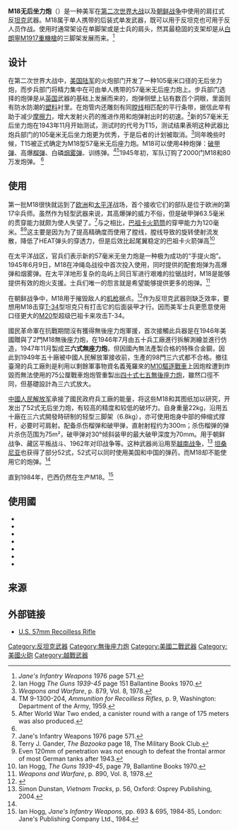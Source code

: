 {{NoteTA
|G1=Military
|G2=長度單位
|G3=Firearms
|T=zh-cn:M18无后坐力炮;zh-hk:M18無後座力炮;zh-tw:M18無後座力砲;
|1=zh-cn:M18无后坐力炮;zh-hk:M18無後座力炮;zh-tw:M18無後座力砲;
|2=zh-hans:毫米;zh-hk:毫米;zh-tw:公釐;
|3=zh-hans:坦克;zh-hk:坦克;zh-tw:戰車;
|4=zh-cn:无后坐力;zh-hant:無後座力;
|5=zh-cn:后坐力;zh-hant:後座力;
}} 
{{Infobox Weapon
|name= M18 Recoilless Rifle
|image= File:Soldier-firing-M18A1-recoilless-rifle-korea.jpg
|image_size= 300px
|caption= 在朝鲜战争中的M18无后坐力炮
|origin= {{flag|USA|1912}}
|type= 无后坐力炮
<!-- Type selection -->
|is_ranged=yes
|is_bladed=
|is_explosive=
|is_artillery=yes
|is_vehicle=
|is_UK=
<!-- Service history -->
|service= 
|used_by=
|wars= [[第二次世界大战|第二次世界大战]]<br>[[朝鲜战争|朝鲜战争]]<br>[[越南戰爭|越南戰爭]]
<!-- Production history -->
|designer= 
|design_date=1943年
|manufacturer=
|production_date=
|number= 
|variants=
<!-- General specifications -->
|weight= {{convert|22.04|kg|lb|abbr=on}}
|length= {{convert|1.56|m|ft|abbr=on}}
|part_length=
|width=20.4公斤<ref>{{Cite web |url=http://www.inert-ord.net/atrkts/57mm/index.html |title=U.S. 57mm Recoilless Rifle |access-date=2010-07-05 |archive-date=2020-06-27 |archive-url=https://web.archive.org/web/20200627135245/http://www.inert-ord.net/atrkts/57mm/index.html }}</ref> 
|height= 
|crew= 2名
<!-- Ranged weapon specifications --> 
|cartridge=57×303毫米（HEAT、HE、WP）
|caliber=57毫米（2.26寸）
|action= 
|rate=
|velocity= 365米／秒
|range={{convert|450|m|mi|abbr=on}}
|max_range= {{convert|3976|m|mi|abbr=on}} 
|feed= 
|sights=M26 
<!-- Artillery specifications -->
|breech= 
|recoil=
|carriage=
|elevation=
|traverse=
}}

'''M18无后坐力炮'''（{{lang-en|'''M18 recoilless rifle'''}}）是一种美军在[[第二次世界大战|第二次世界大战]]以及[[朝鲜战争|朝鲜战争]]中使用的肩扛式反[[坦克|坦克]]武器。M18属于单人携带的后装式单发武器，既可以用于反坦克也可用于反人员作战。使用时通常架设在单脚架或是士兵的肩头，然其最稳固的支架却是从[[白朗寧M1917重機槍|白朗寧M1917重機槍]]的三脚架发展而来。<ref name="#1">''Jane's Infantry Weapons'' 1976 page 571.</ref>

==设计==
在第二次世界大战中，[[美国陆军|美国陆军]]的火炮部门开发了一种105毫米口径的无后坐力炮，而步兵部门将精力集中在可由单人携带的57毫米无后座力炮上。步兵部门选择的炮弹是从[[英国|英国]]武器的基础上发展而来的，炮弹侧壁上钻有数百个洞眼，里面则有防水防潮的[[塑料|塑料]]衬里。在炮管内还雕刻有同[[膛线|膛线]]相匹配的平行条带，据信此举有助于减少[[摩擦力|摩擦力]]，增大发射火药的推进作用和炮弹射出时的初速。<ref name="#2">Ian Hogg ''The Guns 1939-45'' page 151 Ballantine Books 1970.</ref>新的57毫米无后坐力炮在1943年11月开始测试，测试时的代号为T15，测试结果表明这种武器比炮兵部门的105毫米无后坐力炮更为优秀，于是后者的计划被取消。<ref>''Weapons and Warfare'', p. 879, Vol. 8, 1978.</ref>同年晚些时候，T15被正式确定为M18型57毫米无后座力炮。M18可以使用4种炮弹：[[破甲弹|破甲弹]]、高爆[[榴弹|榴弹]]、白磷[[烟雾弹|烟雾弹]]、训练弹。<ref>TM 9-1300-204, ''Ammunition for Recoilless Rifles'', p. 9, Washington: Department of the Army, 1959.</ref><ref>After World War Two ended, a canister round with a range of 175 meters was also produced.</ref>1945年初，军队订购了2000门M18和80万发炮弹。 <ref name="#2"/>
==使用==
第一批M18很快就运到了[[欧洲|欧洲]]和[[太平洋|太平洋]]战场，首个接收它们的部队是位于欧洲的第17伞兵师。虽然作为轻型武器来说，其高爆弹的威力不俗，但是破甲弹63.5毫米的贯穿能力就颇为使人失望了。<ref>Jane's Infantry Weapons 1976 page 571.</ref>与之相比，[[巴祖卡火箭筒|巴祖卡火箭筒]]的穿甲能力为120毫米。<ref>Terry J. Gander, ''The Bazooka'' page 18, The Military Book Club.</ref><ref>Even 120mm of penetration was not enough to defeat the frontal armor of most German tanks after 1943.</ref>这主要是因为为了提高精确度而使用了膛线，膛线导致的旋转使射流发散，降低了HEAT弹头的穿透力，但是后效比起尾翼稳定的巴祖卡火箭弹高<ref>Ian Hogg, ''The Guns 1939-45'', page 79, Ballantine Books 1970.</ref>

在太平洋战区，官兵们表示新的57毫米无坐力炮是一种极为成功的“手提火炮”。1945年6月9日，M18在冲绳岛战役中首次投入使用，同时提供的配套炮弹为高爆弹和烟雾弹。在太平洋地形复杂的岛屿上同日军进行艰难的拉锯战时，M18是能够提供有效的炮火支援。士兵们唯一的怨言就是希望能够提供更多的炮弹。<ref>''Weapons and Warfare'', p. 890, Vol. 8, 1978.</ref>

在朝鲜战争中，M18用于摧毁敌人的[[机枪|机枪]]据点。<ref>{{Cite web |url=http://www.rt66.com/~korteng/SmallArms/57m18.htm |title=rt66.com webpage |accessdate=2010-07-05 |archive-date=2010-01-17 |archive-url=https://web.archive.org/web/20100117095743/http://www.rt66.com/~korteng/smallarms/57m18.htm |dead-url=no }}</ref>作为反坦克武器则缺乏效率，要想用M18击穿[[T-34|T-34]]型坦克只有打击它的后面装甲才行。因而美军士兵更愿意使用口径更大的[[M20|M20]]型超级巴祖卡来攻击T-34。

國民革命軍在抗戰期間沒有獲得無後座力炮軍援，首次接觸此兵器是在1946年美國贈與了2門M18無後座力炮，在1946年7月由五十兵工廠進行拆解測繪並進行仿造，1947年11月製成'''三六式無座力炮'''，但因國內無法產製合格的特殊合金鋼，因此到1949年五十廠被中國人民解放軍接收前，生產的98門三六式都不合格。撤往臺灣的兵工廠則是利用以剩餘軍事物資名義蒐羅來的[[M10驅逐戰車|M10驅逐戰車]]上因炮栓遭到炸毀而無法使用的75公厘戰車炮炮管重製出[[四十式七五無後座力炮|四十式七五無後座力炮]]，雖然口徑不同，但基礎設計為三六式放大。

[[中國人民解放军|中國人民解放军]]承接了國民政府兵工廠的能量，将这些M18和其图纸加以研究，开发出了52式无后坐力炮，有较高的精度和较低的破坏力。自身重量22kg，沿用五十廠在三六式開發時研制的轻型三脚架（6.8kg），亦可使用炮身中部的伸缩式撑杆，必要时可肩射。配备杀伤榴弹和破甲弹，直射射程约为300m；杀伤榴弹的弹片杀伤范围为75m²，破甲弹对30°倾斜装甲的最大破甲深度为70mm。用于朝鲜战争、藏区平叛战斗、1962年对印战争等。这种武器尚沿用至[[越南战争|越南战争]]，<ref>Simon Dunstan, ''Vietnam Tracks'', p. 56, Oxford: Osprey Publishing, 2004.</ref> [[坦桑尼亚|坦桑尼亚]]也获得了部分52式，52式可以同时使用美国和中国的弹药，而M18却不能使用它的炮弹。<ref name="#1"/>

直到1984年，巴西仍然在生产M18。<ref>Ian Hogg, ''Jane's Infantry Weapons'', pp. 693 & 695, 1984-85, London: Jane's Publishing Company Ltd., 1984.</ref>

== 使用國 ==
* {{flag|USA}}
* {{flag|Brazil}}
* {{flag|ROC}}
* {{flag|PRC}}
* {{flag|Tanzania}}
* {{flag|South Vietnam}}
* {{flag|North Vietnam}}

==来源==
{{reflist|2}}

==外部链接==
{{commonscat|M18 recoilless rifle}}

*[http://www.inert-ord.net/atrkts/57mm/index.html U.S. 57mm Recoilless Rifle] {{Wayback|url=http://www.inert-ord.net/atrkts/57mm/index.html |date=20200627135245 }}

[[Category:反坦克武器|Category:反坦克武器]]
[[Category:無後座力炮|Category:無後座力炮]]
[[Category:美國二戰武器|Category:美國二戰武器]]
[[Category:美國火砲|Category:美國火砲]]
[[Category:越戰武器|Category:越戰武器]]